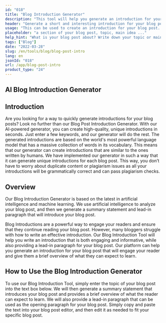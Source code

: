 ```yaml
---
id: "018"
title: "Blog Introduction Generator"
description: "This tool will help you generate an introduction for your blog. The introduction is the most important part of your blog, as it will be the first thing that your readers see. It should be catchy and attention-grabbing, so that your readers will want to read more."
header: "Generate a short and interesting introduction for your blog post."
usage: "This can be used to create an introduction for your blog post. It is important to keep the introduction short, and to the point. You want to make sure that you include your main keywords so that your post will be more likely to show up in search engines."
placeholder: "a section of your blog post, topic, main idea ..."
help_hint: "What is your blog post about? Write down your topic or main idea, and we'll help you create an introduction for your blog post."
tags: ["Blog"]
date: "2022-03-28"
slug: /en/tools/blog/blog-post-intro
lang: en
jsonId: "018"
url: /app/blog-post-intro
product_type: "24"
---
```


## AI Blog Introduction Generator

## Introduction

Are you looking for a way to quickly generate introductions for your blog posts? Look no further than our Blog Post Introduction Generator. With our AI-powered generator, you can create high-quality, unique introductions in seconds. Just enter a few keywords, and our generator will do the rest. The generated introductions are based on the world's most powerful language model that has a massive collection of words in its vocabulary. This means that our generator can create introductions that are similar to the ones written by humans. We have implemented our generator in such a way that it can generate unique introductions for each blog post. This way, you don’t have to worry about duplicate content or plagiarism issues as all your introductions will be grammatically correct and can pass plagiarism checks.

## Overview

Our Blog Introduction Generator is based on the latest in artificial intelligence and machine learning. We use artificial intelligence to analyze your blog post, and then we generate a summary statement and lead-in paragraph that will introduce your blog post.

Blog Introductions are a powerful way to engage your readers and ensure that they continue reading your blog post. However, many bloggers struggle with how to write an effective introduction. Our Blog Introduction Tool will help you write an introduction that is both engaging and informative, while also providing a lead-in paragraph for your blog post. Our platform can help you generate an introduction for your blog post that will engage your reader and give them a brief overview of what they can expect to learn.

## How to Use the Blog Introduction Generator

To use our Blog Introduction Tool, simply enter the topic of your blog post into the text box below. We will then generate a summary statement that introduces your blog post and provides a brief overview of what the reader can expect to learn. We will also provide a lead-in paragraph that can be used as the opening paragraph for your blog post. Simply copy and paste the text into your blog post editor, and then edit it as needed to fit your specific blog post.
